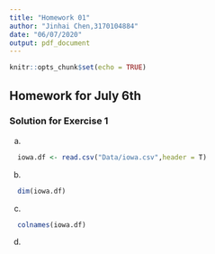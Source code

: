 ```yaml
---
title: "Homework 01"
author: "Jinhai Chen,3170104884"
date: "06/07/2020"
output: pdf_document
---
```


```r
knitr::opts_chunk$set(echo = TRUE)
```
## Homework for July 6th

### Solution for Exercise 1

a.
```r
  iowa.df <- read.csv("Data/iowa.csv",header = T)
```

b.
```r
  dim(iowa.df)
```

c.
```r
  colnames(iowa.df)
```

d.
```r
  
```